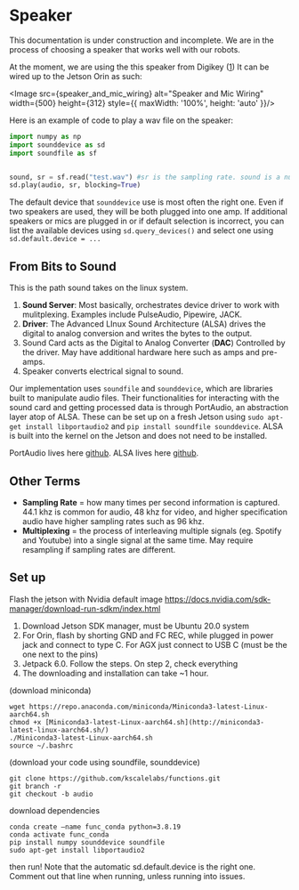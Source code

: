 
# Speaker

<Callout type="warning" emoji="⚠️">
  This documentation is under construction and incomplete. We are in the process
  of choosing a speaker that works well with our robots.
</Callout>


At the moment, we are using the this speaker from Digikey ([1](https://www.digikey.com/short/5t82t2h9))
It can be wired up to the Jetson Orin as such:

<Image src={speaker_and_mic_wiring} alt="Speaker and Mic Wiring" width={500} 
height={312} style={{ maxWidth: '100%', height: 'auto' }}/>

Here is an example of code to play a wav file on the speaker:

```python
import numpy as np
import sounddevice as sd
import soundfile as sf


sound, sr = sf.read("test.wav") #sr is the sampling rate. sound is a numpy array.
sd.play(audio, sr, blocking=True)
```

The default device that `sounddevice` use is most often the right one. Even if 
two speakers are used, they will be both plugged into one amp. If additional speakers
or mics are plugged in or if default selection is incorrect, you can list the
available devices using `sd.query_devices()` and select one using `sd.default.device = ...`

## From Bits to Sound

This is the path sound takes on the linux system.

1. **Sound Server**: Most basically, orchestrates device driver to work with 
mulitplexing. Examples include PulseAudio, Pipewire, JACK.
2. **Driver**: The Advanced LInux Sound Architecture (ALSA) drives the digital 
to analog conversion and writes the bytes to the output.
3. Sound Card acts as the Digital to Analog Converter (**DAC**)
Controlled by the driver. May have additional hardware here such as amps and pre-amps.
4. Speaker converts electrical signal to sound.

Our implementation uses `soundfile` and `sounddevice`, which are libraries built to 
manipulate audio files. Their functionalities for interacting with the sound card and 
getting processed data is through PortAudio, an abstraction layer atop of ALSA.
These can be set up on a fresh Jetson using `sudo apt-get install libportaudio2`
and `pip install soundfile sounddevice`. ALSA is built into the kernel on the Jetson 
and does not need to be installed.

PortAudio lives here [github](https://github.com/PortAudio/portaudiob).
ALSA lives here [github](https://github.com/alsa-project/alsa-lib).

## Other Terms

- **Sampling Rate** = how many times per second information is captured. 44.1 khz 
is common for audio, 48 khz for video, and higher specification audio have higher sampling rates such as 96 khz.
- **Multiplexing** = the process of interleaving multiple signals (eg. Spotify 
and Youtube) into a single signal at the same time. May require resampling if sampling rates are different.

## Set up 

Flash the jetson with Nvidia default image
https://docs.nvidia.com/sdk-manager/download-run-sdkm/index.html 
1. Download Jetson SDK manager, must be Ubuntu 20.0 system
2. For Orin, flash by shorting GND and FC REC, while plugged in power jack and connect to type C. For AGX just connect to USB C (must be the one next to the pins)
3. Jetpack 6.0. Follow the steps. On step 2, check everything
4. The downloading and installation can take ~1 hour. 


(download miniconda)
```shell
wget https://repo.anaconda.com/miniconda/Miniconda3-latest-Linux-aarch64.sh
chmod +x [Miniconda3-latest-Linux-aarch64.sh](http://miniconda3-latest-linux-aarch64.sh/)
./Miniconda3-latest-Linux-aarch64.sh
source ~/.bashrc
```

(download your code using soundfile, sounddevice)
```shell
git clone https://github.com/kscalelabs/functions.git
git branch -r
git checkout -b audio
```

download dependencies 
```shell
conda create —name func_conda python=3.8.19
conda activate func_conda
pip install numpy sounddevice soundfile
sudo apt-get install libportaudio2
```

then run! 
Note that the automatic sd.default.device is the right one. Comment out that line when running, unless running into issues. 
